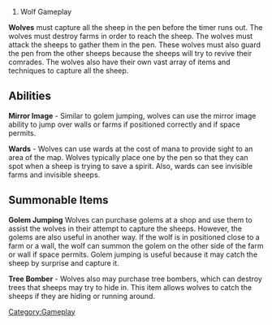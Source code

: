 # Wolf Gameplay

'''Wolves''' must capture all the sheep in the pen before the timer runs out. The wolves must destroy farms in order to reach the sheep. The wolves must attack the sheeps to gather them in the pen. These wolves must also guard the pen from the other sheeps because the sheeps will try to revive their comrades. The wolves also have their own vast array of items and techniques to capture all the sheep.

==Abilities==
'''Mirror Image''' - Similar to golem jumping, wolves can use the mirror image ability to jump over walls or farms if positioned correctly and if space permits.

'''Wards''' - Wolves can use wards at the cost of mana to provide sight to an area of the map. Wolves typically place one by the pen so that they can spot when a sheep is trying to save a spirit. Also, wards can see invisible farms and invisible sheeps.

==Summonable Items==
'''Golem Jumping''' Wolves can purchase golems at a shop and use them to assist the wolves in their attempt to capture the sheeps. However, the golems are also useful in another way. If the wolf is in positioned close to a farm or a wall, the wolf can summon the golem on the other side of the farm or wall if space permits. Golem jumping is useful because it may catch the sheep by surprise and capture it.

'''Tree Bomber''' - Wolves also may purchase tree bombers, which can destroy trees that sheeps may try to hide in. This item allows wolves to catch the sheeps if they are hiding or running around.
[[Category:Gameplay]]
